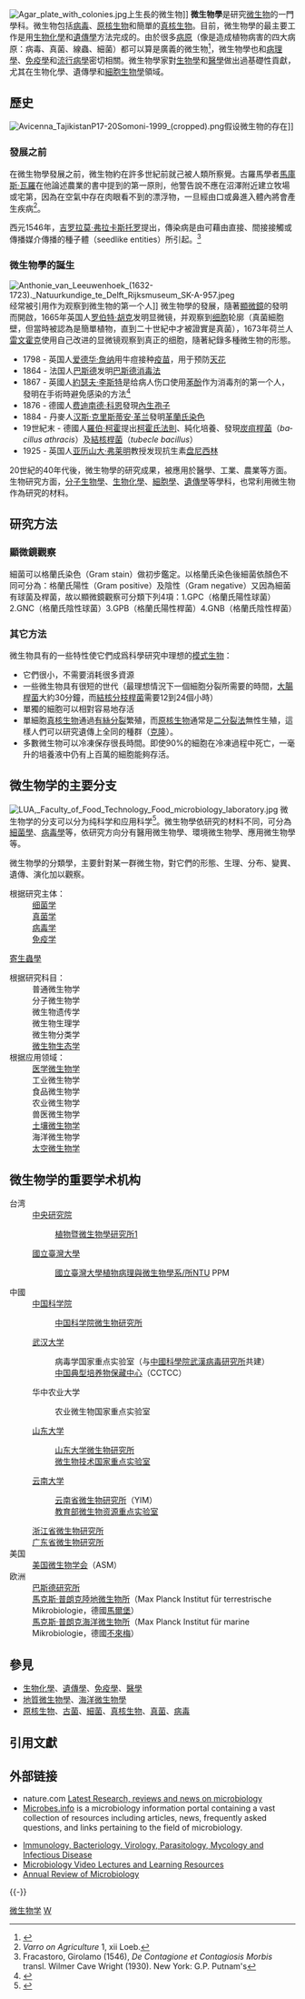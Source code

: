 [[File:Agar_plate_with_colonies.jpg|thumb]]上生長的微生物]]
'''微生物學'''是研究[[微生物|微生物]]的一門學科。微生物包括[[病毒|病毒]]、[[原核生物|原核生物]]和簡單的[[真核生物|真核生物]]。目前，微生物學的最主要工作是用[[生物化學|生物化學]]和[[遺傳學|遺傳學]]方法完成的。由於很多[[病原|病原]]（像是造成植物病害的四大病原：病毒、真菌、線蟲、細菌）都可以算是廣義的微生物<ref>{{Cite web |url=http://homepage.ntu.edu.tw/~ppm/introduction/03.html#head |title=存档副本 |access-date=2011-01-09 |archive-date=2021-12-11 |archive-url=https://web.archive.org/web/20211211044214/http://homepage.ntu.edu.tw/~ppm/introduction/03.html#head }}</ref>，微生物學也和[[病理學|病理學]]、[[免疫學|免疫學]]和[[流行病學|流行病學]]密切相關。微生物學家對[[生物學|生物學]]和[[醫學|醫學]]做出過基礎性貢獻，尤其在生物化學、遺傳學和[[細胞生物學|細胞生物學]]領域。

== 歷史 ==
[[File:Avicenna_TajikistanP17-20Somoni-1999_(cropped).png|left]]假设微生物的存在]]
=== 發展之前 ===
在微生物學發展之前，微生物約在許多世紀前就己被人類所察覺。古羅馬學者[[馬庫斯·特倫提烏斯·瓦羅|馬庫斯·瓦羅]]在他論述農業的書中提到的第一原則，他警告說不應在沼澤附近建立牧場或宅第，因為在空氣中存在肉眼看不到的漂浮物，一旦經由口或鼻進入體內將會產生疾病<ref>''Varro on Agriculture'' 1, xii Loeb.</ref>。

西元1546年，[[吉罗拉莫·弗拉卡斯托罗|吉罗拉莫·弗拉卡斯托罗]]提出，傳染病是由可藉由直接、間接接觸或傳播媒介傳播的種子體（seedlike entities）所引起。<ref>Fracastoro, Girolamo (1546), ''De Contagione et Contagiosis Morbis'' transl. Wilmer Cave Wright (1930). New York: G.P. Putnam's</ref>

=== 微生物學的誕生 ===
[[File:Anthonie_van_Leeuwenhoek_(1632-1723)._Natuurkundige_te_Delft_Rijksmuseum_SK-A-957.jpeg|thumb]]经常被引用作为观察到微生物的第一个人]]
微生物學的發展，隨著[[顯微鏡|顯微鏡]]的發明而開啟，1665年英国人[[罗伯特·胡克|罗伯特·胡克]]发明显微镜，并观察到[[细胞|细胞]]轮廓（真菌細胞壁，但當時被認為是簡單植物，直到二十世紀中才被證實是真菌），1673年荷兰人[[雷文霍克|雷文霍克]]使用自己改进的显微镜观察到真正的细胞，隨著紀錄多種微生物的形態。

* 1798 - 英国人[[爱德华·詹纳|爱德华·詹纳]]用牛痘接种[[疫苗|疫苗]]，用于预防[[天花|天花]]
* 1864 - 法国人[[路易·巴斯德|巴斯德]]发明[[巴斯德消毒法|巴斯德消毒法]]
* 1867 - 英國人[[约瑟夫·李斯特，第一代李斯特男爵|約瑟夫·李斯特]]是给病人伤口使用[[苯酚|苯酚]]作为消毒剂的第一个人，發明在手術時避免感染的方法<ref>{{Cite journal |last=Lister |first=Joseph |date=2010-08-01 |title=The Classic: On the Antiseptic Principle in the Practice of Surgery |url=https://archive.org/details/sim_clinical-orthopaedics-and-related-research_2010-08_468_8/page/2012 |journal=Clinical Orthopaedics and Related Research |volume=468 |issue=8 |pages=2012–2016 |doi=10.1007/s11999-010-1320-x |pmc=2895849 |pmid=20361283}}</ref>
* 1876 - 德國人[[费迪南德·科恩|费迪南德·科恩]]發現[[內生孢子|內生孢子]]
* 1884 - 丹麥人[[汉斯·克里斯蒂安·革兰|汉斯·克里斯蒂安·革兰]]發明[[革蘭氏染色|革蘭氏染色]]
* 19世紀末 - 德國人[[羅伯·柯霍|羅伯·柯霍]]提出[[柯霍氏法則|柯霍氏法則]]、純化培養、發現[[炭疽桿菌|炭疽桿菌]]（''<span lang="la" dir="ltr">bacillus athracis</span>''）及[[結核桿菌|結核桿菌]]（''tubecle bacillus''）
* 1925 - 英国人[[亚历山大·弗莱明|亚历山大·弗莱明]]教授发现抗生素[[盘尼西林|盘尼西林]]

20世紀的40年代後，微生物學的研究成果，被應用於醫學、工業、農業等方面。生物研究方面，[[分子生物學|分子生物學]]、[[生物化學|生物化學]]、[[細胞學|細胞學]]、[[遺傳學|遺傳學]]等學科，也常利用微生物作為研究的材料。

== 研究方法 ==
=== 顯微鏡觀察 ===
細菌可以格蘭氏染色（Gram stain）做初步鑑定。以格蘭氏染色後細菌依顏色不同可分為：格蘭氏陽性（Gram positive）及陰性（Gram negative）又因為細菌有球菌及桿菌，故以顯微鏡觀察可分類下列4項：1.GPC（格蘭氏陽性球菌）2.GNC（格蘭氏陰性球菌）3.GPB（格蘭氏陽性桿菌）4.GNB（格蘭氏陰性桿菌）

=== 其它方法 ===

微生物具有的一些特性使它們成爲科學研究中理想的[[模式生物|模式生物]]：
* 它們很小，不需要消耗很多資源
* 一些微生物具有很短的世代（最理想情況下一個細胞分裂所需要的時間，[[大腸桿菌|大腸桿菌]]大約30分鐘，而[[結核分枝桿菌|結核分枝桿菌]]需要12到24個小時）
* 單獨的細胞可以相對容易地存活
* 單細胞[[真核生物|真核生物]]通過[[有絲分裂|有絲分裂]]繁殖，而[[原核生物|原核生物]]通常是[[二分裂法|二分裂法]]無性生殖，這樣人們可以研究遺傳上全同的種群（[[克隆|克隆]]）。
* 多數微生物可以冷凍保存很長時間。即使90%的細胞在冷凍過程中死亡，一毫升的培養液中仍有上百萬的細胞能夠存活。

== 微生物学的主要分支 ==
[[File:LUA,_Faculty_of_Food_Technology_Food_microbiology_laboratory.jpg|thumb]]
微生物学的分支可以分为纯科学和应用科学<ref name="Pharmaceutical Microbiology Principles and Applications">{{cite book|title=Pharmaceutical Microbiology Principles and Applications|url=https://books.google.com/books?id=VN9Oj2MKTkQC&pg=SA1-PA1|accessdate=18 June 2011|publisher=Nirali Prakashan|isbn=978-81-85790-61-9|pages=1.1–1.2}}</ref>。微生物學依研究的材料不同，可分為[[細菌學|細菌學]]、[[病毒學|病毒學]]等，依研究方向分有醫用微生物學、環境微生物學、應用微生物學等。

微生物學的分類學，主要針對某一群微生物，對它們的形態、生理、分布、變異、遺傳、演化加以觀察。
;根据研究主体：
:[[细菌学|细菌学]]
:[[真菌学|真菌学]]
:[[病毒学|病毒学]]
:[[免疫学|免疫学]]
[[寄生蟲學|寄生蟲學]]
;根据研究科目：
:普通微生物学
:分子微生物学
:微生物遗传学
:微生物生理学
:微生物分类学
:[[微生物生态学|微生物生态学]]
;根据应用领域：
:[[医学微生物学|医学微生物学]]
:工业微生物学
:食品微生物学
:农业微生物学
:兽医微生物学
:[[土壤微生物学|土壤微生物学]]
:海洋微生物学
:[[太空微生物学|太空微生物学]]

== 微生物学的重要学术机构 ==
;台湾
:[[中央研究院|中央研究院]]
::[[中央研究院植物暨微生物學研究所|植物暨微生物學研究所]][https://web.archive.org/web/20110123154719/http://ipmb.sinica.edu.tw/]
:[[國立臺灣大學|國立臺灣大學]]
::[[國立臺灣大學植物病理與微生物學系/所|國立臺灣大學植物病理與微生物學系/所]]NTU PPM[http://homepage.ntu.edu.tw/~ppm/introduction/01.html ] {{Wayback|url=http://homepage.ntu.edu.tw/~ppm/introduction/01.html |date=20210106072547 }}
;中國
:[[中国科学院|中国科学院]]
::[[中国科学院微生物研究所|中国科学院微生物研究所]]
:[[武汉大学|武汉大学]]
::病毒学国家重点实验室（与[[中國科學院武漢病毒研究所|中國科學院武漢病毒研究所]]共建）
::[[中国典型培养物保藏中心|中国典型培养物保藏中心]]（CCTCC）
:华中农业大学
::农业微生物国家重点实验室
:[[山东大学|山东大学]]
::[[山东大学微生物研究所|山东大学微生物研究所]]
::[[微生物技术国家重点实验室|微生物技术国家重点实验室]]
:[[云南大学|云南大学]]
::[[云南省微生物研究所|云南省微生物研究所]]（YIM）
::[[教育部微生物资源重点实验室|教育部微生物资源重点实验室]]
:[[浙江省微生物研究所|浙江省微生物研究所]]
:[[广东省微生物研究所|广东省微生物研究所]]
;美国
:[[美国微生物学会|美国微生物学会]]（ASM）
;欧洲
:[[巴斯德研究所|巴斯德研究所]]
:[[馬克斯·普朗克陸地微生物所|馬克斯·普朗克陸地微生物所]]（Max Planck Institut für terrestrische Mikrobiologie，德國[[马尔堡_(德国)|馬爾堡]]）
:[[馬克斯·普朗克海洋微生物所|馬克斯·普朗克海洋微生物所]]（Max Planck Institut für marine Mikrobiologie，德國[[不來梅|不來梅]]）

== 參見 ==
* [[生物化學|生物化學]]、[[遺傳學|遺傳學]]、[[免疫學|免疫學]]、[[醫學|醫學]]
* [[地質微生物學|地質微生物學]]、[[海洋微生物學|海洋微生物學]]
* [[原核生物|原核生物]]、[[古菌|古菌]]、[[細菌|細菌]]、[[真核生物|真核生物]]、[[真菌|真菌]]、[[病毒|病毒]]

== 引用文獻 ==
{{Reflist}}

== 外部链接 ==
{{commons category|Microbiology}}
* nature.com [http://www.nature.com/subjects/microbiology Latest Research, reviews and news on microbiology] {{Wayback|url=http://www.nature.com/subjects/microbiology |date=20220613175821 }}
* [http://www.microbes.info/ Microbes.info] {{Wayback|url=http://www.microbes.info/ |date=20220614220047 }} is a microbiology information portal containing a vast collection of resources including articles, news, frequently asked questions, and links pertaining to the field of microbiology.
{{In Our Time|Microbiology|b007753d|Microbiology}}
* [http://www.microbiologybook.org/book/welcome.htm Immunology, Bacteriology, Virology, Parasitology, Mycology and Infectious Disease] {{Wayback|url=http://www.microbiologybook.org/book/welcome.htm |date=20220410181522 }}
* [http://minnay.com/vd/microbiology.html Microbiology Video Lectures and Learning Resources] {{Wayback|url=http://minnay.com/vd/microbiology.html |date=20220418035633 }}
* [http://arjournals.annualreviews.org/loi/micro/ Annual Review of Microbiology] {{Wayback|url=http://arjournals.annualreviews.org/loi/micro/ |date=20090120021246 }}

{{-}}
{{生物学页脚}}
{{生物学}}
{{细菌}}
{{真菌}}
{{Viruses}}
{{传染病}}
{{Portal bar|分子与细胞生物学|生物学}}
{{Authority control}}

[[Category:微生物学|]]
[[Category:医学院所教科目|W]]